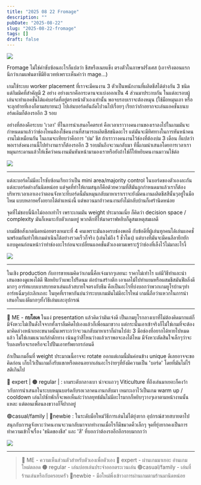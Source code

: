 ```yaml
---
title: "2025 08 22 Fromage"
description: ""
pubDate: "2025-08-22"
slug: "2025-08-22-fromage"
tags: []
draft: false
---
```


![](./images/2025-08-22_cover.jpg)

Fromage ไม่ใช่คำซับซ้อนอะไรก็แปลว่า ชีสหรือเนยแข็ง ตรงตัวในภาษาฝรั่งเศส (เอาจริงตอนแรกนึกว่าเกมแฟนตาซีมียิงเวทย์เพราะเห็นคำว่า mage...)

เกมใช้ระบบ worker placement ที่เราจะมีคนงาน 3 ตัวเป็นพนักงานที่ผลิตชีสได้ต่างกัน 3 ชนิด แต่กิมมิคที่สำคัญมี 2 อย่าง อย่างแรกคือกระดานจะแบ่งออกเป็น 4 ส่วนมาประกบกัน ในแต่ละรอบผู้เล่นจะทำแอคชั่นได้แค่บอร์ดที่อยู่ตรงหน้าตัวเองเท่านั้น พอจบรอบเราจะต้องหมุน (ใช้มือหมุนเอา หรือจะลุกย้ายที่เองก็ตามสบายนะ) ไปเล่นบอร์ดอันถัดไปวนไปเรื่อยๆ เรียกว่าถ้าอยากจะเล่นแอคชั่นบนบอร์ดเดิมก็ต้องรออีก 3 รอบ

อย่างที่สองคือระบบ 'เวลา' ที่ในการนำเสนอโคตรเท่ คือเวลาเราวางคนงานของเราลงไปในเกมมันจะกำหนดมาแล้วว่าช่องไหนต้องใช้คนงานที่สามารถผลิตชีสชนิดอะไร แต่มันจะมีทิศทางในการหันหน้าคนงานไม่เหมือนกัน ในเกมจะเทียบว่าคือการ 'บ่ม' ชีส ถ้าเราวางคนงานไว้ช่องที่ต้องบ่ม 3 เดือน ก็แปลว่าพอเราส่งคนงานนี้ไปทำงานเราก็ต้องรออีก 3 รอบมันถึงจะวนกลับมา ทีนี้เกมนำเสนอโดยการเวลาเราหมุนกระดานแล้วให้เช็คว่าคนงานมันหันหน้ามามองเราหรือยังถ้าใช่ก็ให้หยิบคนงานมาวนใช้ต่อ

![](./images/2025-08-22_img0.jpg)

---
แต่ละบอร์ดไม่มีอะไรซับซ้อนเรียกว่าเป็น mini area/majority control ในบอร์ดของตัวเองละกันแต่ละบอร์ดต่างกันนิดหน่อย แต่จุดที่ทำให้เกมสนุกก็คือด้วยความที่สีมันถูกกำหนดมาแล้วเราก็ต้องบริหารเวลาเอาเองว่าตอนจังหวะที่บอร์ดนี้มันหมุนกลับมาหาเราเราจะยังมีคนงานผลิตชีสสีนั้นๆอยู่ในมือไหม แบบหลายครั้งอยากได้ตำแหน่งนี้ แต่พอวนมาอ้าวคนงานยังไม่กลับบ้านก็เศร้านิดหน่อย

จุดที่ไม่ชอบนี้นึกไม่ออกเท่าไร เพราะเกมมัน weight ประมาณเนี่ย ก็คิดว่า decision space / complexity มันก็เหมาะกับตัวเกมอยู่ พวกตึกที่ให้มาดราฟหยิบก็ดูสมเหตุสมผลดี

เกมมีข้อสังเกตนิดหน่อยตรงเหมาะที่ 4 คนเพราะมันลงครบช่องพอดี กับข้อดีที่ผู้เล่นทุกคนได้เล่นแอคชั่นพร้อมกันทำให้เกมดำเนินได้อย่างรวดเร็วก็จริง (เล่นไม่ถึง 1 ชั่วโมง) แต่บางทีมันจะมีคนลีลายึกยักแอบดูคนก่อนหน้าว่าทำช่องอะไรก่อนจะเปลี่ยนแอคชั่นตัวเองตามเพราะรู้ว่าช่องที่เล็งไว้ไม่มาละไรงี้

![](./images/2025-08-22_img1.jpg)

---
ในเชิง production กับการขายผมคิดว่าเกมนี้คือเจ๋งมากๆเลยนะ ราคาไม่เท่าไร แต่มีวิธีทำและนำเสนอของดูแพงได้ดี ฟีลหยิบวัวแพะไปรีดนม ต่อบ้านสร้างตึก เอาผลไม้ไปทำแยมหรือผสมชีสมันฟีลลิ่งดีมากๆ อาร์ทแบบเบาสบายตาเล่นแล้วสบายใจตรงกับธีม คือเป็นอะไรที่บ่งบอกว่าพวกเกมยูโรบ้านๆทำอาร์ทเฉิ่มๆอ่ะเลิกเถอะ ในยุคที่เราพากันบ่นว่าระบบเกมมันไม่มีอะไรใหม่ เกมนี้ถือว่าแหวกในการนำเสนอในแง่ดีมากๆทั้งวิธีเล่นและอุปกรณ์

---
🐸 ME - **กบโอเค** ในแง่ presentation แล้วคิดว่ามันเจ๋งดี เป็นเกมยูโรกลางเบาที่ไม่ต้องคิดมากแต่ก็มีจังหวะไม่เป็นดั่งใจจากทั้งเราลืมคิดไปเองแล้วก็เพื่อนมาขวาง แต่กระนั้นเอาเข้าจริงก็ไม่ใช่เกมที่จะต้องมาคิดล่วงหน้าเยอะขนาดนั้นเพราะกว่าจะวนกลับมาหาเราก็ผ่านไปล่ะ 3 มือช่องที่อยากได้หายไปหมดแล้ว ไม่ใช่เกมแนวแก้ลำดักทาง เน้นดูว่าสีไหนว่างแล้วเราพอจะลงได้ไหม มีจังหวะตัดสินใจเล็กๆว่าจะรีบลงหรือจะรอหรือจะไปปั่นเอาทรัพยากรก่อนดี 

ถ้าเป็นเกมอื่นที่ weight ประมาณนี้อาจจะ rotate ออกแต่เกมนี้มันค่อนข้าง unique ดีเลยอาจจะขอคิดก่อน เก็บไว้เป็นเกมกึ่งรับแขกหรือตอนอยากเล่นอะไรง่ายๆที่ยังมีความเป็น 'บอร์ด' โดยที่มันไม่ไร้สติเกินไป

🔴 expert  | 🟠 regular | : เกมระดับกลางเบา น่าจะแถวๆ Viticulture ที่ถึงเล่นมาเยอะก็คงว้าวกับการนำเสนอในระบบหมุนบอร์ดกับรอเวลาคนงานกลับมา เหมาะเอาไว้เป็นเกม warm up / cooldown เล่นไปซักพักก็จะพอเห็นล่ะว่ากลยุทธ์มันไม่มีอะไรมากก็หยิบๆวางๆเอาตามหน้างานนั้นแหละ แต่ตอนเพื่อนลงขวางก็จิ๊ปากอยู่

🟢casual/family | 🧸newbie : ในระดับมือใหม่วิธีการเล่นไม่ได้ยุ่งยาก อุปกรณ์สวยสบายตาไปสนุกกับการดูจังหวะว่าคนงานจะวนกลับมาจากทำงานเมื่อไรก็มีขมวดคิ้วเล็กๆ จุดที่ยุ่งยากคงเป็นการทำความเข้าใจเรื่อง 'ชนิดของชีส' และ 'สี' ที่บอกว่าต้องรออีกอีกรอบมากกว่า

![](./images/2025-08-22_img2.jpg)

---
> 🐸 ME - ความเห็นส่วนตัวสำหรับตัวเองเพื่อตัวเอง
> 🔴 expert - ผ่านเกมมาเยอะ อ่านเกมใหม่ตลอด
> 🟠 regular - เล่นบ่อยเล่นประจำออกตระเวนเล่น
> 🟢casual/family - เล่นที่ร้านเล่นหรือกับครอบครัว
> 🧸newbie - มือใหม่พึ่งเข้าวงการผ่านเกมตามร้านมานิดหน่อย
